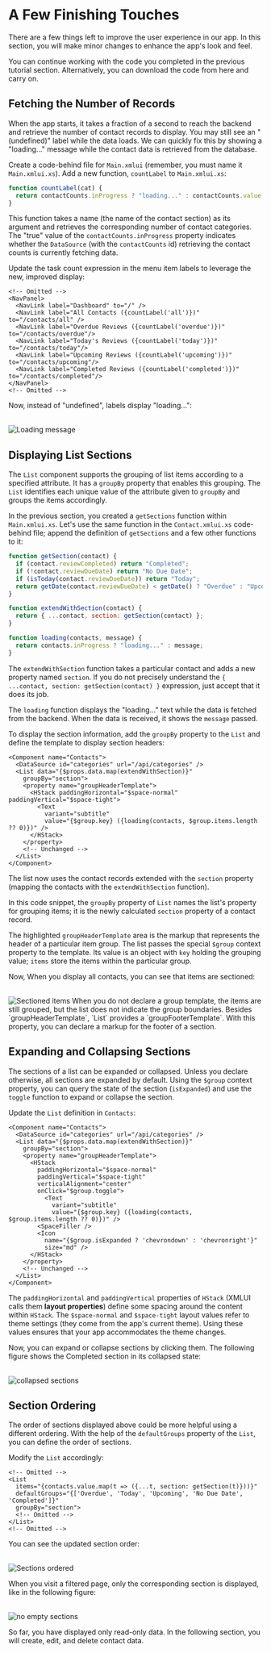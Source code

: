 
# A Few Finishing Touches

There are a few things left to improve the user experience in our app.
In this section, you will make minor changes to enhance the app's look and feel.

<Callout type="info" emoji="📔">
You can continue working with the code you completed in the previous tutorial section. Alternatively, you can download the code from <DownloadLink href={CL_TUTORIAL4}>here</DownloadLink> and carry on. 
</Callout>

## Fetching the Number of Records

When the app starts, it takes a fraction of a second to reach the backend and retrieve the number of contact records to display.
You may still see an "(undefined)" label while the data loads.
We can quickly fix this by showing a "loading..." message while the contact data is retrieved from the database.

Create a code-behind file for `Main.xmlui` (remember, you must name it `Main.xmlui.xs`). Add a new function, `countLabel` to `Main.xmlui.xs`:

```javascript copy filename="Main.xmlui.xs"
function countLabel(cat) { 
  return contactCounts.inProgress ? "loading..." : contactCounts.value[cat];
}
```

This function takes a name (the name of the contact section) as its argument and retrieves the corresponding number of contact categories. 
The "true" value of the `contactCounts.inProgress` property indicates whether the `DataSource` (with the `contactCounts` id) retrieving the contact counts is currently fetching data.

Update the task count expression in the menu item labels to leverage the new, improved display:

```ueml copy {4-8} filename="Main.xmlui"
<!-- Omitted -->
<NavPanel>
  <NavLink label="Dashboard" to="/" />
  <NavLink label="All Contacts ({countLabel('all')})" to="/contacts/all" />
  <NavLink label="Overdue Reviews ({countLabel('overdue')})" to="/contacts/overdue"/>
  <NavLink label="Today's Reviews ({countLabel('today')})" to="/contacts/today"/>
  <NavLink label="Upcoming Reviews ({countLabel('upcoming')})" to="/contacts/upcoming"/>
  <NavLink label="Completed Reviews ({countLabel('completed')})" to="/contacts/completed"/>
</NavPanel>
<!-- Omitted -->
```

Now, instead of "undefined", labels display "loading...":

<br/>
<Image alt="Loading message" src="/resources/images/get-started/loading-message.png" />

## Displaying List Sections

The `List` component supports the grouping of list items according to a specified attribute.
It has a `groupBy` property that enables this grouping.
The `List` identifies each unique value of the attribute given to `groupBy` and groups the items accordingly.

In the previous section, you created a `getSections` function within `Main.xmlui.xs`. Let's use the same function in the `Contact.xmlui.xs` code-behind file; append the definition of `getSections` and a few other functions to it:

```javascript copy filename="Contacts.xmlui.xs"
function getSection(contact) {
  if (contact.reviewCompleted) return "Completed";
  if (!contact.reviewDueDate) return "No Due Date";
  if (isToday(contact.reviewDueDate)) return "Today";
  return getDate(contact.reviewDueDate) < getDate() ? "Overdue" : "Upcoming";
}

function extendWithSection(contact) {
  return { ...contact, section: getSection(contact) };
}

function loading(contacts, message) {
  return contacts.inProgress ? "loading..." : message;
}
```

The `extendWithSection` function takes a particular contact and adds a new property named `section`. If you do not precisely understand the `{ ...contact, section: getSection(contact) }` expression, just accept that it does its job.

The `loading` function displays the "loading..." text while the data is fetched from the backend. When the data is received, it shows the `message` passed.

To display the section information, add the `groupBy` property to the `List` and define the template to display section headers:

```ueml copy {5-11} filename="Contacts.xmlui" /groupBy="section"/ /map(extendWithSection)/
<Component name="Contacts">
  <DataSource id="categories" url="/api/categories" />
  <List data="{$props.data.map(extendWithSection)}"
    groupBy="section">
    <property name="groupHeaderTemplate">
      <HStack paddingHorizontal="$space-normal" paddingVertical="$space-tight">
        <Text 
          variant="subtitle"
          value="{$group.key} ({loading(contacts, $group.items.length ?? 0)})" />
      </HStack>
    </property>
    <!-- Unchanged -->
  </List>
</Component>
```

The list now uses the contact records extended with the `section` property (mapping the contacts with the `extendWithSection` function).

In this code snippet, the `groupBy` property of `List` names the list's property for grouping items; it is the newly calculated `section` property of a contact record.

The highlighted `groupHeaderTemplate` area is the markup that represents the header of a particular item group. The list passes the special `$group` context property to the template. Its value is an object with `key` holding the grouping value; `items` store the items within the particular group.

Now, When you display all contacts, you can see that items are sectioned:

<br/>
<Image alt="Sectioned items" src="/resources/images/get-started/sectioned-items.png" />

<Callout type="info" emoji="📔">
When you do not declare a group template, the items are still grouped, but the list does not indicate the group boundaries. Besides `groupHeaderTemplate`, `List` provides a `groupFooterTemplate`. With this property, you can declare a markup for the footer of a section.
</Callout>

## Expanding and Collapsing Sections

The sections of a list can be expanded or collapsed. Unless you declare otherwise, all sections are expanded by default. Using the `$group` context property, you can query the state of the section (`isExpanded`) and use the `toggle` function to expand or collapse the section.

Update the `List` definition in `Contacts`:

```ueml copy {5-19} filename="Contacts.xmlui" /$space-normal/ /$space-tight/
<Component name="Contacts">
  <DataSource id="categories" url="/api/categories" />
  <List data="{$props.data.map(extendWithSection)}"
    groupBy="section">
    <property name="groupHeaderTemplate">
      <HStack 
        paddingHorizontal="$space-normal" 
        paddingVertical="$space-tight"
        verticalAlignment="center"
        onClick="$group.toggle">
          <Text 
            variant="subtitle" 
            value="{$group.key} ({loading(contacts, $group.items.length ?? 0)})" />
        <SpaceFiller />
        <Icon 
          name="{$group.isExpanded ? 'chevrondown' : 'chevronright'}" 
          size="md" />  
      </HStack>
    </property>
    <!-- Unchanged -->
  </List>
</Component>
```

The `paddingHorizontal` and `paddingVertical` properties of `HStack` (XMLUI calls them **layout properties**) define some spacing around the content within `HStack`. The `$space-normal` and `$space-tight` layout values refer to theme settings (they come from the app's current theme). Using these values ensures that your app accommodates the theme changes.

Now, you can expand or collapse sections by clicking them. The following figure shows the Completed section in its collapsed state:

<br/>
<Image alt="collapsed sections" src="/resources/images/get-started/section-collapsed.png" />

## Section Ordering

The order of sections displayed above could be more helpful using a different ordering. With the help of the `defaultGroups` property of the `List`, you can define the order of sections.

Modify the `List` accordingly:

```ueml copy {4} filename="Contacts.xmlui"
<!-- Omitted -->
<List 
  items="{contacts.value.map(t => ({...t, section: getSection(t)}))}"
  defaultGroups="{['Overdue', 'Today', 'Upcoming', 'No Due Date', 'Completed']}"
  groupBy="section">
  <!-- Omitted -->
</List>
<!-- Omitted -->
```

You can see the updated section order:

<br/>
<Image alt="Sections ordered" src="/resources/images/get-started/sections-ordered.png" />

When you visit a filtered page, only the corresponding section is displayed, like in the following figure:

<br/>
<Image alt="no empty sections" src="/resources/images/get-started/no-empty-sections.png" />

So far, you have displayed only read-only data. In the following section, you will create, edit, and delete contact data.